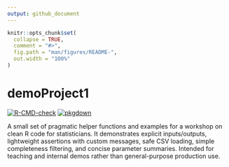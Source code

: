 ```yaml
---
output: github_document
---
```


<!-- README.md is generated from README.Rmd. Please edit that file -->

```r
knitr::opts_chunk$set(
  collapse = TRUE,
  comment = "#>",
  fig.path = "man/figures/README-",
  out.width = "100%"
)
```

# demoProject1

<!-- badges: start -->
[![R-CMD-check](https://github.com/fpahlke/good-engineering-workshop-demo/actions/workflows/R-CMD-check.yaml/badge.svg)](https://github.com/fpahlke/good-engineering-workshop-demo/actions/workflows/R-CMD-check.yaml)
[![pkgdown](https://github.com/fpahlke/good-engineering-workshop-demo/actions/workflows/pkgdown.yaml/badge.svg)](https://github.com/fpahlke/good-engineering-workshop-demo/actions/workflows/pkgdown.yaml)
<!-- badges: end -->

A small set of pragmatic helper functions and examples for a workshop on
clean R code for statisticians. It demonstrates explicit inputs/outputs,
lightweight assertions with custom messages, safe CSV loading, simple
completeness filtering, and concise parameter summaries. Intended for
teaching and internal demos rather than general-purpose production use.

